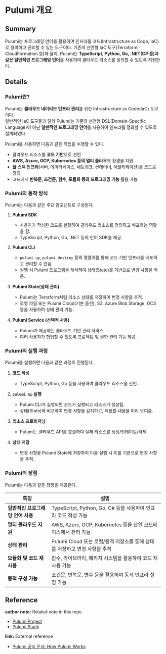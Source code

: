 # Pulumi 개요

## Summary

Pulumi는 프로그래밍 언어를 활용하여 인프라를 코드(Infrastructure as Code, IaC)로 정의하고 관리할 수 있는 도구이다. 기존의 선언형 IaC 도구(Terraform, CloudFormation 등)와 달리, Pulumi는 **TypeScript, Python, Go, .NET(C# 등)과 같은 일반적인 프로그래밍 언어**를 사용하여 클라우드 리소스를 정의할 수 있도록 지원한다.

## Details

### Pulumi란?

Pulumi는 **클라우드 네이티브 인프라 관리**를 위한 Infrastructure as Code(IaC) 도구이다.  
일반적인 IaC 도구들과 달리 Pulumi는 기존의 선언형 DSL(Domain-Specific Language)이 아닌 **일반적인 프로그래밍 언어**를 사용하여 인프라를 정의할 수 있도록 설계되었다.

Pulumi를 사용하면 다음과 같은 작업을 수행할 수 있다.

- 클라우드 리소스를 **코드 기반**으로 선언
- **AWS, Azure, GCP, Kubernetes 등의 멀티 클라우드** 환경을 지원
- **풀 스택 인프라**(서버, 데이터베이스, 네트워크, 컨테이너, 애플리케이션)를 코드로 정의
- 코드에서 **반복문, 조건문, 함수, 모듈화 등의 프로그래밍 기능** 활용 가능

### Pulumi의 동작 방식

Pulumi는 다음과 같은 주요 컴포넌트로 구성된다.

1. **Pulumi SDK**
   - 사용자가 작성한 코드를 실행하여 클라우드 리소스를 정의하고 배포하는 역할을 함.
   - TypeScript, Python, Go, .NET 등의 언어 SDK를 제공.

2. **Pulumi CLI**
   - `pulumi up`, `pulumi destroy` 등의 명령어를 통해 코드 기반 인프라를 배포하고 관리할 수 있음.
   - 실행 시 Pulumi 프로그램을 해석하여 상태(State)를 기반으로 변경 사항을 적용.

3. **Pulumi State(상태 관리)**
   - Pulumi는 Terraform처럼 리소스 상태를 저장하여 변경 사항을 추적.
   - 로컬 파일 또는 Pulumi Cloud(기본 옵션), S3, Azure Blob Storage, GCS 등을 사용하여 상태 관리 가능.

4. **Pulumi Service (선택적 사용)**
   - Pulumi가 제공하는 클라우드 기반 관리 서비스.
   - 여러 사용자가 협업할 수 있도록 프로젝트 및 권한 관리 기능 제공.

### Pulumi의 실행 과정

Pulumi를 실행하면 다음과 같은 과정이 진행된다.

1. **코드 작성**
   - TypeScript, Python, Go 등을 사용하여 클라우드 리소스를 선언.

2. **`pulumi up` 실행**
   - Pulumi CLI가 실행되면 코드가 실행되고 리소스가 생성됨.
   - 상태(State)와 비교하여 변경 사항을 감지하고, 적용할 내용을 미리 보여줌.

3. **리소스 프로비저닝**
   - Pulumi는 클라우드 API를 호출하여 실제 리소스를 생성/업데이트/삭제.

4. **상태 저장**
   - 변경 사항을 Pulumi State에 저장하여 다음 실행 시 이를 기반으로 변경 사항을 추적.

### Pulumi의 장점

Pulumi는 다음과 같은 장점을 제공한다.

| 특징 | 설명 |
| --- | --- |
| **일반적인 프로그래밍 언어 사용** | TypeScript, Python, Go, C# 등을 사용하여 인프라 코드 작성 가능 |
| **멀티 클라우드 지원** | AWS, Azure, GCP, Kubernetes 등을 단일 코드베이스에서 관리 가능 |
| **상태 관리** | Pulumi Cloud 또는 로컬/원격 저장소를 통해 상태를 저장하고 변경 사항을 추적 |
| **모듈화 및 코드 재사용** | 함수, 라이브러리, 패키지 시스템을 활용하여 코드 재사용 가능 |
| **동적 구성 가능** | 조건문, 반복문, 변수 등을 활용하여 동적 인프라 설정 가능 |

## Reference

**author note:** Related note in this repo

- [Pulumi Project](./Project.mdx)
- [Pulumi Stack](./Stack.mdx)

**link:** External reference

- [Pulumi 공식 문서: How Pulumi Works](https://www.pulumi.com/docs/iac/concepts/how-pulumi-works/)
